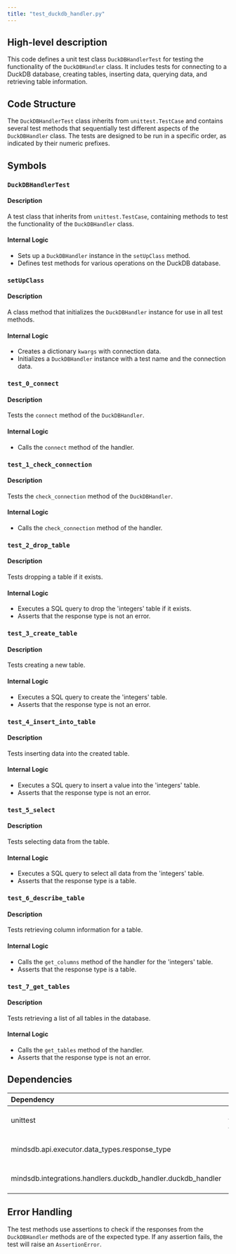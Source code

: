 ```yaml
---
title: "test_duckdb_handler.py"
---
```


## High-level description
This code defines a unit test class `DuckDBHandlerTest` for testing the functionality of the `DuckDBHandler` class. It includes tests for connecting to a DuckDB database, creating tables, inserting data, querying data, and retrieving table information.

## Code Structure
The `DuckDBHandlerTest` class inherits from `unittest.TestCase` and contains several test methods that sequentially test different aspects of the `DuckDBHandler` class. The tests are designed to be run in a specific order, as indicated by their numeric prefixes.

## Symbols

### `DuckDBHandlerTest`
#### Description
A test class that inherits from `unittest.TestCase`, containing methods to test the functionality of the `DuckDBHandler` class.

#### Internal Logic
- Sets up a `DuckDBHandler` instance in the `setUpClass` method.
- Defines test methods for various operations on the DuckDB database.

### `setUpClass`
#### Description
A class method that initializes the `DuckDBHandler` instance for use in all test methods.

#### Internal Logic
- Creates a dictionary `kwargs` with connection data.
- Initializes a `DuckDBHandler` instance with a test name and the connection data.

### `test_0_connect`
#### Description
Tests the `connect` method of the `DuckDBHandler`.

#### Internal Logic
- Calls the `connect` method of the handler.

### `test_1_check_connection`
#### Description
Tests the `check_connection` method of the `DuckDBHandler`.

#### Internal Logic
- Calls the `check_connection` method of the handler.

### `test_2_drop_table`
#### Description
Tests dropping a table if it exists.

#### Internal Logic
- Executes a SQL query to drop the 'integers' table if it exists.
- Asserts that the response type is not an error.

### `test_3_create_table`
#### Description
Tests creating a new table.

#### Internal Logic
- Executes a SQL query to create the 'integers' table.
- Asserts that the response type is not an error.

### `test_4_insert_into_table`
#### Description
Tests inserting data into the created table.

#### Internal Logic
- Executes a SQL query to insert a value into the 'integers' table.
- Asserts that the response type is not an error.

### `test_5_select`
#### Description
Tests selecting data from the table.

#### Internal Logic
- Executes a SQL query to select all data from the 'integers' table.
- Asserts that the response type is a table.

### `test_6_describe_table`
#### Description
Tests retrieving column information for a table.

#### Internal Logic
- Calls the `get_columns` method of the handler for the 'integers' table.
- Asserts that the response type is a table.

### `test_7_get_tables`
#### Description
Tests retrieving a list of all tables in the database.

#### Internal Logic
- Calls the `get_tables` method of the handler.
- Asserts that the response type is not an error.

## Dependencies
| Dependency | Purpose |
|:-----------|:--------|
| unittest | Provides the testing framework |
| mindsdb.api.executor.data_types.response_type | Imports the RESPONSE_TYPE enum |
| mindsdb.integrations.handlers.duckdb_handler.duckdb_handler | Imports the DuckDBHandler class |

## Error Handling
The test methods use assertions to check if the responses from the `DuckDBHandler` methods are of the expected type. If any assertion fails, the test will raise an `AssertionError`.